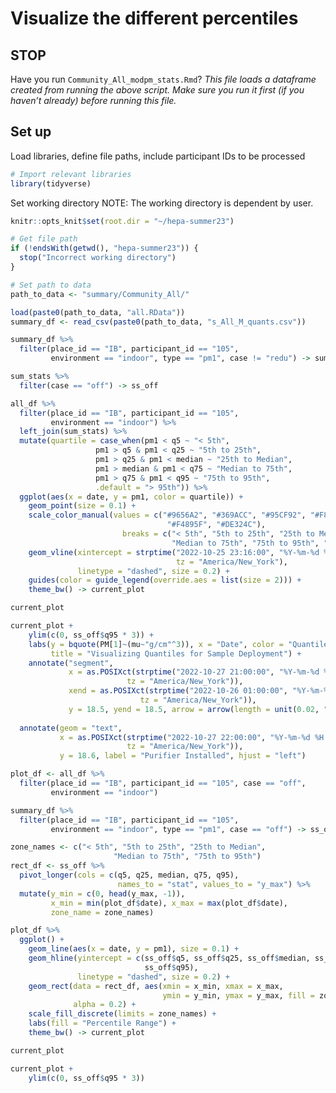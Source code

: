 # Visualize the different percentiles

## STOP
Have you run `Community_All_modpm_stats.Rmd`?
*This file loads a dataframe created from running the above script. Make sure you run it first (if you haven't already) before running this file.*

## Set up
Load libraries, define file paths, include participant IDs to be processed
```r
# Import relevant libraries
library(tidyverse)
```

Set working directory
NOTE: The working directory is dependent by user. 
```r
knitr::opts_knit$set(root.dir = "~/hepa-summer23")
```

```r
# Get file path
if (!endsWith(getwd(), "hepa-summer23")) {
  stop("Incorrect working directory")
}
```

```r
# Set path to data
path_to_data <- "summary/Community_All/"
```

```r
load(paste0(path_to_data, "all.RData"))
summary_df <- read_csv(paste0(path_to_data, "s_All_M_quants.csv"))
```
```r
summary_df %>%
  filter(place_id == "IB", participant_id == "105", 
         environment == "indoor", type == "pm1", case != "redu") -> sum_stats

sum_stats %>% 
  filter(case == "off") -> ss_off
```



```r
all_df %>% 
  filter(place_id == "IB", participant_id == "105", 
         environment == "indoor") %>% 
  left_join(sum_stats) %>%
  mutate(quartile = case_when(pm1 < q5 ~ "< 5th",
                   pm1 > q5 & pm1 < q25 ~ "5th to 25th",
                   pm1 > q25 & pm1 < median ~ "25th to Median",
                   pm1 > median & pm1 < q75 ~ "Median to 75th",
                   pm1 > q75 & pm1 < q95 ~ "75th to 95th",
                   .default = "> 95th")) %>%
  ggplot(aes(x = date, y = pm1, color = quartile)) +
    geom_point(size = 0.1) +
    scale_color_manual(values = c("#9656A2", "#369ACC", "#95CF92", "#F8E16F", 
                                   "#F4895F", "#DE324C"),
                         breaks = c("< 5th", "5th to 25th", "25th to Median", 
                                    "Median to 75th", "75th to 95th", "> 95th")) +
    geom_vline(xintercept = strptime("2022-10-25 23:16:00", "%Y-%m-%d %H:%M:%S", 
                                     tz = "America/New_York"),
               linetype = "dashed", size = 0.2) +
    guides(color = guide_legend(override.aes = list(size = 2))) +
    theme_bw() -> current_plot

current_plot
```
```r
current_plot +
    ylim(c(0, ss_off$q95 * 3)) +
    labs(y = bquote(PM[1]~(mu~"g/cm"^3)), x = "Date", color = "Quantile Bin",
         title = "Visualizing Quantiles for Sample Deployment") +
    annotate("segment", 
             x = as.POSIXct(strptime("2022-10-27 21:00:00", "%Y-%m-%d %H:%M:%S", 
                          tz = "America/New_York")), 
             xend = as.POSIXct(strptime("2022-10-26 01:00:00", "%Y-%m-%d %H:%M:%S", 
                             tz = "America/New_York")), 
             y = 18.5, yend = 18.5, arrow = arrow(length = unit(0.02, "npc"))) +
  
  annotate(geom = "text", 
           x = as.POSIXct(strptime("2022-10-27 22:00:00", "%Y-%m-%d %H:%M:%S", 
                          tz = "America/New_York")), 
           y = 18.6, label = "Purifier Installed", hjust = "left")
```

```r
plot_df <- all_df %>% 
  filter(place_id == "IB", participant_id == "105", case == "off",
         environment == "indoor")

summary_df %>%
  filter(place_id == "IB", participant_id == "105", 
         environment == "indoor", type == "pm1", case == "off") -> ss_off

zone_names <- c("< 5th", "5th to 25th", "25th to Median", 
                       "Median to 75th", "75th to 95th")
rect_df <- ss_off %>% 
  pivot_longer(cols = c(q5, q25, median, q75, q95), 
                        names_to = "stat", values_to = "y_max") %>%
  mutate(y_min = c(0, head(y_max, -1)), 
         x_min = min(plot_df$date), x_max = max(plot_df$date),
         zone_name = zone_names)
```


```r
plot_df %>% 
  ggplot() +
    geom_line(aes(x = date, y = pm1), size = 0.1) +
    geom_hline(yintercept = c(ss_off$q5, ss_off$q25, ss_off$median, ss_off$q75,
                              ss_off$q95),
               linetype = "dashed", size = 0.2) +
    geom_rect(data = rect_df, aes(xmin = x_min, xmax = x_max, 
                                  ymin = y_min, ymax = y_max, fill = zone_name),
              alpha = 0.2) +
    scale_fill_discrete(limits = zone_names) + 
    labs(fill = "Percentile Range") +
    theme_bw() -> current_plot

current_plot
```
```r
current_plot +
    ylim(c(0, ss_off$q95 * 3))
```


